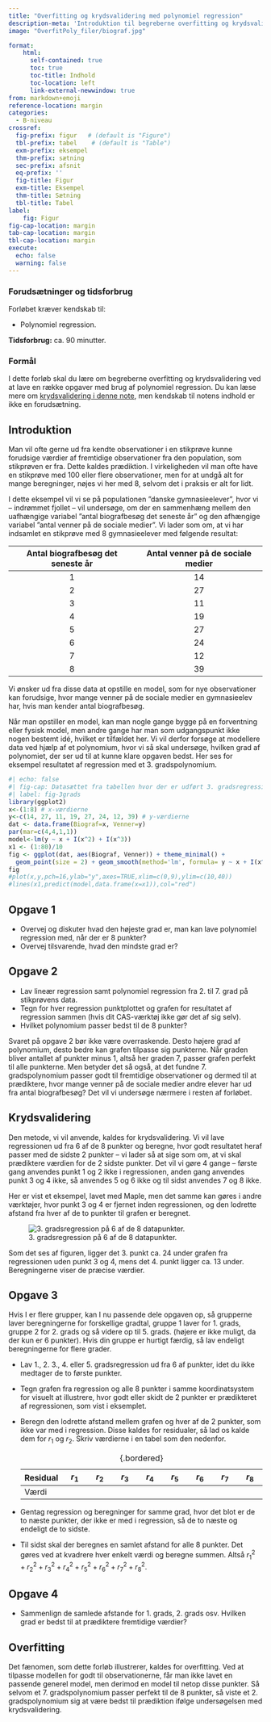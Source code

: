 ```yaml
---
title: "Overfitting og krydsvalidering med polynomiel regression"
description-meta: 'Introduktion til begreberne overfitting og krydsvalidering vha. polynomiel regression. Som eksempel ses på en fiktiv sammenhæng mellem antal biografbesøg og antal venner på de sociale medier.'
image: "OverfitPoly_filer/biograf.jpg"

format:
    html: 
      self-contained: true
      toc: true
      toc-title: Indhold
      toc-location: left
      link-external-newwindow: true
from: markdown+emoji
reference-location: margin
categories:
  - B-niveau
crossref:
  fig-prefix: figur   # (default is "Figure")
  tbl-prefix: tabel    # (default is "Table")
  exm-prefix: eksempel
  thm-prefix: sætning
  sec-prefix: afsnit
  eq-prefix: ''
  fig-title: Figur
  exm-title: Eksempel
  thm-title: Sætning
  tbl-title: Tabel
label:
    fig: Figur
fig-cap-location: margin
tab-cap-location: margin
tbl-cap-location: margin
execute:
  echo: false
  warning: false
---
```



::: {.callout-caution collapse="true" appearance="minimal"}
### Forudsætninger og tidsforbrug
Forløbet kræver kendskab til:

+ Polynomiel regression.


**Tidsforbrug:** ca. 90 minutter.

:::

::: {.purpose}

### Formål

I dette forløb skal du lære om begreberne overfitting og krydsvalidering ved at lave en række opgaver med brug af polynomiel regression. Du kan læse mere om 
[krydsvalidering i denne note](../materialer/krydsvalidering/krydsvalidering.qmd), men kendskab til notens indhold er ikke en forudsætning. 

:::

## Introduktion

Man vil ofte gerne ud fra kendte observationer i en stikprøve kunne forudsige værdier af fremtidige observationer fra den population, som stikprøven er fra. Dette kaldes prædiktion. I virkeligheden vil man ofte have en stikprøve med 100 eller flere observationer, men for at undgå alt for mange beregninger, nøjes vi her med 8, selvom det i praksis er alt for lidt.

I dette eksempel vil vi se på populationen ”danske gymnasieelever”, hvor vi -- indrømmet fjollet -- vil undersøge, om der en sammenhæng mellem den uafhængige variabel ”antal biografbesøg det seneste år” og den afhængige variabel ”antal venner på de sociale medier”. Vi lader som om, at vi har indsamlet en stikprøve med 8 gymnasieelever med følgende resultat:

| Antal biografbesøg det seneste år | Antal venner på de sociale medier |
|:------:|:------:|
| $1$ | $14$ |
| $2$ | $27$ |
| $3$ | $11$ |
| $4$ | $19$ |
| $5$ | $27$ |
| $6$ | $24$ |
| $7$ | $12$ |
| $8$ | $39$ |

<!-- $Bio = [1, 2, 3, 4, 5, 6, 7, 8]$ -->
<!-- $Venner = [14, 27, 11, 19, 27, 24, 12, 39]$ -->

Vi ønsker ud fra disse data at opstille en model, som for nye observationer kan forudsige, hvor mange venner på de sociale medier en gymnasieelev har, hvis man kender antal biografbesøg.

Når man opstiller en model, kan man nogle gange bygge på en forventning eller fysisk model, men andre gange har man som udgangspunkt ikke nogen bestemt idé, hvilket er tilfældet her. Vi vil derfor forsøge at modellere data ved hjælp af et polynomium, hvor vi så skal undersøge, hvilken grad af polynomiet, der ser ud til at kunne klare opgaven bedst. Her ses for eksempel resultatet af regression med et 3. gradspolynomium.

<!-- ![3. gradsregression på alle 8 datapunkter.](OverfitPoly_filer/3gradsregression.png){#fig-3grads} -->

```r
#| echo: false
#| fig-cap: Datasættet fra tabellen hvor der er udført 3. gradsregression.
#| label: fig-3grads
library(ggplot2)
x<-(1:8) # x-værdierne
y<-c(14, 27, 11, 19, 27, 24, 12, 39) # y-værdierne
dat <- data.frame(Biograf=x, Venner=y)
par(mar=c(4,4,1,1))
model<-lm(y ~ x + I(x^2) + I(x^3))
x1 <- (1:80)/10
fig <- ggplot(dat, aes(Biograf, Venner)) + theme_minimal() +
  geom_point(size = 2) + geom_smooth(method='lm', formula= y ~ x + I(x^2) + I(x^3), se = FALSE)
fig
#plot(x,y,pch=16,ylab="y",axes=TRUE,xlim=c(0,9),ylim=c(10,40))
#lines(x1,predict(model,data.frame(x=x1)),col="red")
```


::: {.callout-note collapse="false" appearance="minimal"}
## Opgave 1
*	Overvej og diskuter hvad den højeste grad er, man kan lave polynomiel regression med, når der er 8 punkter? 
*	Overvej tilsvarende, hvad den mindste grad er?
:::

::: {.callout-note collapse="false" appearance="minimal"}
## Opgave 2
*	Lav lineær regression samt polynomiel regression fra 2. til 7. grad på stikprøvens data. 
*	Tegn for hver regression punktplottet og grafen for resultatet af regression sammen (hvis dit CAS-værktøj ikke gør det af sig selv).  
*	Hvilket polynomium passer bedst til de 8 punkter?

:::

Svaret på opgave 2 bør ikke være overraskende. Desto højere grad af polynomium, desto bedre kan grafen tilpasse sig punkterne. Når graden bliver antallet af punkter minus 1, altså her graden 7, passer grafen perfekt til alle punkterne. Men betyder det så også, at det fundne 7. gradspolynomium passer godt til fremtidige observationer og dermed til at prædiktere, hvor mange venner på de sociale medier andre elever har ud fra antal biografbesøg? Det vil vi undersøge nærmere i resten af forløbet.

## Krydsvalidering

Den metode, vi vil anvende, kaldes for krydsvalidering. Vi vil lave regressionen ud fra 6 af de 8 punkter og beregne, hvor godt resultatet heraf passer med de sidste 2 punkter – vi lader så at sige som om, at vi skal prædiktere værdien for de 2 sidste punkter. Det vil vi gøre 4 gange – første gang anvendes punkt 1 og 2 ikke i regressionen, anden gang anvendes punkt 3 og 4 ikke, så anvendes 5 og 6 ikke og til sidst anvendes 7 og 8 ikke. 

Her er vist et eksempel, lavet med Maple, men det samme kan gøres i andre værktøjer, hvor punkt 3 og 4 er fjernet inden regressionen, og den lodrette afstand fra hver af de to punkter til grafen er beregnet.

![3. gradsregression på 6 af de 8  datapunkter.](OverfitPoly_filer/3gradsregression6af8.png){#fig-3grads6af8}

Som det ses af figuren, ligger det 3. punkt ca. 24 under grafen fra regressionen uden punkt 3 og 4, mens det 4. punkt ligger ca. 13 under. Beregningerne viser de præcise værdier.

::: {.callout-note collapse="false" appearance="minimal"}
## Opgave 3
Hvis I er flere grupper, kan I nu passende dele opgaven op, så grupperne laver beregningerne for forskellige gradtal, gruppe 1 laver for 1. grads, gruppe 2 for 2. grads og så videre op til 5. grads. (højere er ikke muligt, da der kun er 6 punkter). Hvis din gruppe er hurtigt færdig, så lav endeligt beregningerne for flere grader.

*	Lav 1., 2. 3., 4. eller 5. gradsregression ud fra 6 af punkter, idet du ikke medtager de to første punkter.
*	Tegn grafen fra regression og alle 8 punkter i samme koordinatsystem for visuelt at illustrere, hvor godt eller skidt de 2 punkter er prædikteret af regressionen, som vist i eksemplet.
*	Beregn den lodrette afstand mellem grafen og hver af de 2 punkter, som ikke var med i regression. Disse kaldes for residualer, så lad os kalde dem for $r_1$ og $r_2$. Skriv værdierne i en tabel som den nedenfor.

    | Residual	| $r_1$ |	$r_2$ |	$r_3$ |	$r_4$ |	$r_5$ |	$r_6$ |	$r_7$ |	$r_8$ |
    |:---|:---:|:---:|:---:|:---:|:---:|:---:|:---:|:---:|
    | Værdi | | | | | | | | |
    : {.bordered}

*	Gentag regression og beregninger for samme grad, hvor det blot er de to næste punkter, der ikke er med i regression, så de to næste og endeligt de to sidste.
*	Til sidst skal der beregnes en samlet afstand for alle 8 punkter. Det gøres ved at kvadrere hver enkelt værdi og beregne summen. Altså ${r_1}^2+{r_2}^2+ {r_3}^2+{r_4}^2+{r_5}^2+{r_6}^2+{r_7}^2+{r_8}^2$. 
:::

::: {.callout-note collapse="false" appearance="minimal"}
## Opgave 4
*	Sammenlign de samlede afstande for 1. grads, 2. grads osv. Hvilken grad er bedst til at prædiktere fremtidige værdier?
:::

## Overfitting

Det fænomen, som dette forløb illustrerer, kaldes for overfitting. Ved at tilpasse modellen for godt til observationerne, får man ikke lavet en passende generel model, men derimod en model til netop disse punkter. Så selvom et 7. gradspolynomium passer perfekt til de 8 punkter, så viste et 2. gradspolynomium sig at være bedst til prædiktion ifølge undersøgelsen med krydsvalidering. 
